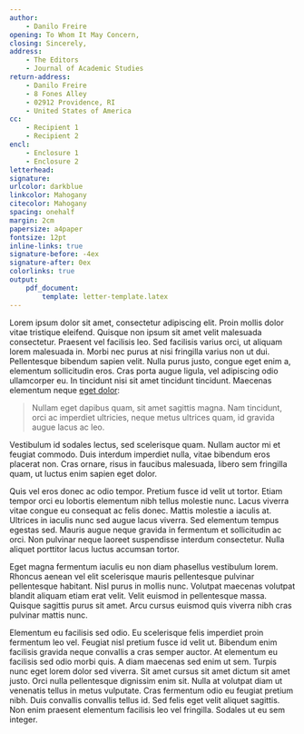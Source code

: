 ```yaml
---
author: 
    - Danilo Freire
opening: To Whom It May Concern,
closing: Sincerely,
address:
    - The Editors
    - Journal of Academic Studies
return-address: 
    - Danilo Freire
    - 8 Fones Alley
    - 02912 Providence, RI
    - United States of America
cc:
    - Recipient 1
    - Recipient 2
encl:
    - Enclosure 1
    - Enclosure 2
letterhead: 
signature: 
urlcolor: darkblue
linkcolor: Mahogany
citecolor: Mahogany
spacing: onehalf
margin: 2cm
papersize: a4paper
fontsize: 12pt
inline-links: true
signature-before: -4ex
signature-after: 0ex
colorlinks: true
output: 
    pdf_document:
        template: letter-template.latex
---
```


Lorem ipsum dolor sit amet, consectetur adipiscing elit. Proin mollis
dolor vitae tristique eleifend. Quisque non ipsum sit amet velit
malesuada consectetur. Praesent vel facilisis leo. Sed facilisis
varius orci, ut aliquam lorem malesuada in. Morbi nec purus at nisi
fringilla varius non ut dui. Pellentesque bibendum sapien velit. Nulla
purus justo, congue eget enim a, elementum sollicitudin eros. Cras
porta augue ligula, vel adipiscing odio ullamcorper eu. In tincidunt
nisi sit amet tincidunt tincidunt. Maecenas elementum neque [eget dolor](http://website.com):

> Nullam eget dapibus quam, sit amet sagittis magna. Nam tincidunt,
> orci ac imperdiet ultricies, neque metus ultrices quam, id gravida
> augue lacus ac leo.

Vestibulum id sodales lectus, sed scelerisque quam. Nullam auctor mi
et feugiat commodo. Duis interdum imperdiet nulla, vitae bibendum eros
placerat non. Cras ornare, risus in faucibus malesuada, libero sem
fringilla quam, ut luctus enim sapien eget dolor.

Quis vel eros donec ac odio tempor. Pretium fusce id velit ut tortor. Etiam tempor orci eu lobortis elementum nibh tellus molestie nunc. Lacus viverra vitae congue eu consequat ac felis donec. Mattis molestie a iaculis at. Ultrices in iaculis nunc sed augue lacus viverra. Sed elementum tempus egestas sed. Mauris augue neque gravida in fermentum et sollicitudin ac orci. Non pulvinar neque laoreet suspendisse interdum consectetur. Nulla aliquet porttitor lacus luctus accumsan tortor. 

Eget magna fermentum iaculis eu non diam phasellus vestibulum lorem. Rhoncus aenean vel elit scelerisque mauris pellentesque pulvinar pellentesque habitant. Nisl purus in mollis nunc. Volutpat maecenas volutpat blandit aliquam etiam erat velit. Velit euismod in pellentesque massa. Quisque sagittis purus sit amet. Arcu cursus euismod quis viverra nibh cras pulvinar mattis nunc.

Elementum eu facilisis sed odio. Eu scelerisque felis imperdiet proin fermentum leo vel. Feugiat nisl pretium fusce id velit ut. Bibendum enim facilisis gravida neque convallis a cras semper auctor. At elementum eu facilisis sed odio morbi quis. A diam maecenas sed enim ut sem. Turpis nunc eget lorem dolor sed viverra. Sit amet cursus sit amet dictum sit amet justo. Orci nulla pellentesque dignissim enim sit. Nulla at volutpat diam ut venenatis tellus in metus vulputate. Cras fermentum odio eu feugiat pretium nibh. Duis convallis convallis tellus id. Sed felis eget velit aliquet sagittis. Non enim praesent elementum facilisis leo vel fringilla. Sodales ut eu sem integer.

